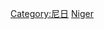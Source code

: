 {{Catnav|頁面分類|地理|国家|非洲国家|尼日}}
{{Catnav|頁面分類|地理|国家|按國家分類|各國地理}}
{{Catnav|頁面分類|各種主題的頁面分類|依大洲来作的分类|各大洲地理|非洲地理}}
{{Catnav|頁面分類|各種主題的頁面分類|按國家分類|各國地理}}
{{Commons category|Geography of Niger}}

[[Category:尼日|Category:尼日]]
[[Category:非洲各国地理|Niger]]